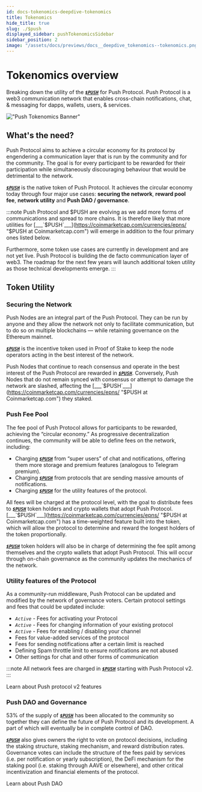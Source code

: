 ```yaml
---
id: docs-tokenomics-deepdive-tokenomics
title: Tokenomics
hide_title: true
slug: ./$push
displayed_sidebar: pushTokenomicsSidebar
sidebar_position: 2
image: "/assets/docs/previews/docs__deepdive_tokenomics--tokenomics.png"
---
```


# Tokenomics overview

Breaking down the utility of the [___`$PUSH`___](https://coinmarketcap.com/currencies/epns/ "$PUSH at Coinmarketcap.com") for Push Protocol. Push Protocol is a web3 communication network that enables cross-chain notifications, chat, & messaging for dapps, wallets, users, & services.

<head>
  <title>$PUSH Deepdive | Push Tokenomics | Push Documentation</title>
</head>

!["Push Tokenomics Banner"](/assets/docs/tokenomics/deepdive/pushtokenomicslarge.png "Illustration of Push tokenomics")


## What's the need?

Push Protocol aims to achieve a circular economy for its protocol by engendering a communication layer that is run by the community and for the community. The goal is for every participant to be rewarded for their participation while simultaneously discouraging behaviour that would be detrimental to the network.

[___`$PUSH`___](https://coinmarketcap.com/currencies/epns/ "$PUSH at Coinmarketcap.com") is the native token of Push Protocol. It achieves the circular economy today through four major use cases: **securing the network**, **reward pool fee**, **network utility** and **Push DAO / governance**.

:::note
Push Protocol and $PUSH are evolving as we add more forms of communications and spread to more chains. It is therefore likely that more utilities for [___`$PUSH`___](https://coinmarketcap.com/currencies/epns/ "$PUSH at Coinmarketcap.com") will emerge in addition to the four primary ones listed below.

Furthermore, some token use cases are currently in development and are not yet live. Push Protocol is building the de facto communication layer of web3. The roadmap for the next few years will launch additional token utility as those technical developments emerge.
:::

## Token Utility

### Securing the Network
Push Nodes are an integral part of the Push Protocol. They can be run by anyone and they allow the network not only to facilitate communication, but to do so on multiple blockchains — while retaining governance on the Ethereum mainnet. 

[___`$PUSH`___](https://coinmarketcap.com/currencies/epns/ "$PUSH at Coinmarketcap.com") is the incentive token used in Proof of Stake to keep the node operators acting in the best interest of the network.

Push Nodes that continue to reach consensus and operate in the best interest of the Push Protocol are rewarded in [___`$PUSH`___](https://coinmarketcap.com/currencies/epns/ "$PUSH at Coinmarketcap.com"). Conversely, Push Nodes that do not remain synced with consensus or attempt to damage the network are slashed, affecting the [___`$PUSH`___](https://coinmarketcap.com/currencies/epns/ "$PUSH at Coinmarketcap.com") they staked.

### Push Fee Pool
The fee pool of Push Protocol allows for participants to be rewarded, achieving the “circular economy.” As progressive decentralization continues, the community will be able to define fees on the network, including:

- Charging [___`$PUSH`___](https://coinmarketcap.com/currencies/epns/ "$PUSH at Coinmarketcap.com") from “super users” of chat and notifications, offering them more storage and premium features (analogous to Telegram premium).
- Charging [___`$PUSH`___](https://coinmarketcap.com/currencies/epns/ "$PUSH at Coinmarketcap.com") from protocols that are sending massive amounts of notifications.
- Charging [___`$PUSH`___](https://coinmarketcap.com/currencies/epns/ "$PUSH at Coinmarketcap.com") for the utility features of the protocol.

All fees will be charged at the protocol level, with the goal to distribute fees to [___`$PUSH`___](https://coinmarketcap.com/currencies/epns/ "$PUSH at Coinmarketcap.com") token holders and crypto wallets that adopt Push Protocol. [___`$PUSH`___](https://coinmarketcap.com/currencies/epns/ "$PUSH at Coinmarketcap.com") has a time-weighted feature built into the token, which will allow the protocol to determine and reward the longest holders of the token proportionally.

[___`$PUSH`___](https://coinmarketcap.com/currencies/epns/ "$PUSH at Coinmarketcap.com") token holders will also be in charge of determining the fee split among themselves and the crypto wallets that adopt Push Protocol. This will occur through on-chain governance as the community updates the mechanics of the network.

### Utility features of the Protocol
As a community-run middleware, Push Protocol can be updated and modified by the network of governance voters. Certain protocol settings and fees that could be updated include:

- _*`Active`*_ - Fees for activating your Protocol
- _*`Active`*_ - Fees for changing information of your existing protocol
- _*`Active`*_ - Fees for enabling / disabling your channel
- Fees for value-added services of the protocol
- Fees for sending notifications after a certain limit is reached
- Defining Spam throttle limit to ensure notifications are not abused
- Other settings for chat and other forms of communication

:::note
All network fees are charged in [___`$PUSH`___](https://coinmarketcap.com/currencies/epns/ "$PUSH at Coinmarketcap.com") starting with Push Protocol v2.
:::

<ABlock href="/blog/push-protocol-v2-fee-pool-and-incentivized-chats-are-here/" title="Link to learn more about Push Protocol V2">Learn about Push protocol v2 features</ABlock>

### Push DAO and Governance
53% of the supply of [___`$PUSH`___](https://coinmarketcap.com/currencies/epns/ "$PUSH at Coinmarketcap.com") has been allocated to the community so together they can define the future of Push Protocol and its development. A part of which will eventually be in complete control of DAO.

[___`$PUSH`___](https://coinmarketcap.com/currencies/epns/ "$PUSH at Coinmarketcap.com") also gives owners the right to vote on protocol decisions, including the staking structure, staking mechanism, and reward distribution rates. Governance votes can include the structure of the fees paid by services (i.e. per notification or yearly subscription), the DeFi mechanism for the staking pool (i.e. staking through AAVE or elsewhere), and other critical incentivization and financial elements of the protocol.

<ABlock href="/docs/dao" title="Link to learn more about Push DAO">Learn about Push DAO</ABlock>